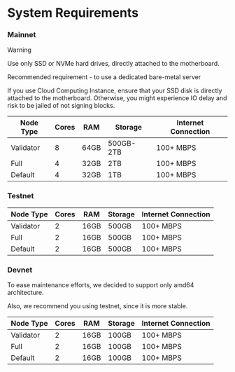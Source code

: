 # System Requirements

### Mainnet

> [!WARNING]
> Use only SSD or NVMe hard drives, directly attached to the motherboard.

Recommended requirement - to use a dedicated bare-metal server

If you use Cloud Computing Instance, ensure that your SSD disk is directly attached to the motherboard.
Otherwise, you might experience IO delay and risk to be jailed of not signing blocks.

|Node Type  |Cores  |RAM    |Storage    | Internet Connection |
|-----------|-------|-------|-----------|---------------------|
|Validator  |8      |64GB   |500GB-2TB  | 100+ MBPS           |
|Full       |4      |32GB   |2TB        | 100+ MBPS           |
|Default    |4      |32GB   |1TB        | 100+ MBPS            |

### Testnet
|Node Type  |Cores  |RAM    |Storage    |  Internet Connection |
|-----------|-------|-------|-----------| ---------------------|
|Validator  |2      |16GB   |500GB      |  100+  MBPS           |
|Full       |2      |16GB   |500GB      |  100+  MBPS           |
|Default    |2      |16GB   |500GB      |  100+  MBPS           |

### Devnet

To ease maintenance efforts, we decided to support only amd64 architecture.

Also, we recommend you using testnet, since it is more stable.

|Node Type  |Cores  |RAM    |Storage    |  Internet Connection |
|-----------|-------|-------|-----------| ---------------------|
|Validator  |2      |16GB   |100GB      |  100+  MBPS           |
|Full       |2      |16GB   |100GB      |  100+  MBPS           |
|Default    |2      |16GB   |100GB      |  100+  MBPS           |
